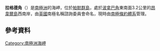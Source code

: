 {{coord|64|49|S|64|02|W|display=title}}


'''拉格德角'''（{{lang-en|Laggard Island}}）是[[南極洲|南極洲]]的海岬，位於[[帕默群島|帕默群島]]，處於[[波拿巴角|波拿巴角]]東南面3.2公里的[[昂韋爾島|昂韋爾島]]西南岸，由[[英國|英國]]南極名稱諮詢委員會命名，現時由[[南極條約體系|南極條約體系]]管理。

==參考資料==
{{usgs-gazetteer}}

{{Antarctica-geo-stub}}
[[Category:南極洲海岬|Category:南極洲海岬]]